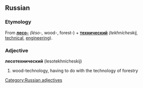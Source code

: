==Russian==
[[Category:Russian adjectives]]
===Etymology===
From '''[[лесо-]]''' ''(léso-,'' wood-, forest-) + '''[[технический]]''' ''(tekhnícheskij,'' [[technical]], [[engineering]]).

===Adjective===
'''лесотехнический''' (lesotekhnícheskij)

# wood-technology, having to do with the technology of forestry